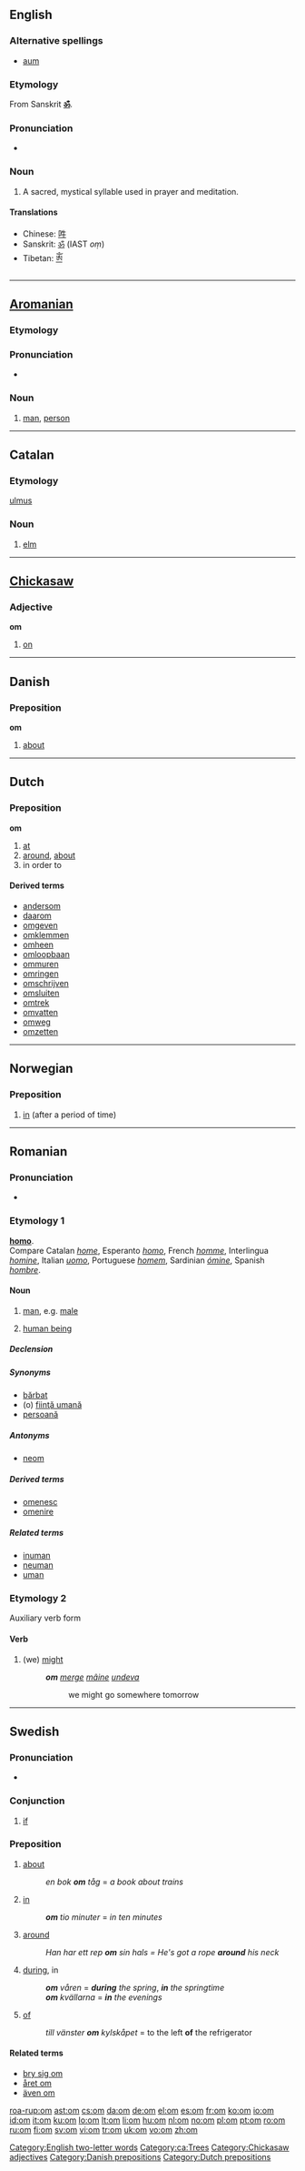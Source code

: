 {{also|OM|-om|.om}}
==English==
{{wikipedia|ॐ}}

===Alternative spellings===
* [[aum]]

===Etymology===
From Sanskrit '''[[ॐ]]'''.

===Pronunciation===
* {{IPA|/ɒm/|/əʊm/}}

===Noun===
{{en-noun}}

# {{context|Hinduism|Buddhism}} A sacred, mystical syllable used in prayer and meditation.

====Translations====
* Chinese: [[吽]]
* Sanskrit: [[ॐ]] (IAST ''oṃ'')
* Tibetan: [[ༀ]]

[[Category:English two-letter words]]

----

==[[Aromanian]]==

===Etymology===
{{etyl|la|rup}} {{term|lang=la|homo}}

===Pronunciation===
* {{IPA|[om]|lang=ro}}

===Noun===
{{infl|rup|noun|gend=m|plural|oaminj}}

# [[man]], [[person]]

----

==Catalan==

===Etymology===
{{etyl|la|ca}} [[ulmus]]

===Noun===
{{ca-noun|m}}

# [[elm]]

[[Category:ca:Trees]]

----

==[[Chickasaw]]==

===Adjective===
'''om'''

# [[on]]

[[Category:Chickasaw adjectives]]

----

==Danish==

===Preposition===
'''om'''

# [[about]]

[[Category:Danish prepositions]]

----

==Dutch==

===Preposition===
'''om'''

# [[at]]
# [[around]], [[about]]
# in order to

====Derived terms====
{{top4}}
* [[andersom]]
* [[daarom]] {{pos_adv}}
* [[omgeven]] {{pos_v}}
* [[omklemmen]] {{pos_v}}
* [[omheen]]<!--adposition-->
* [[omloopbaan]] {{pos_n}}
* [[ommuren]] {{pos_v}}
* [[omringen]] {{pos_v}}
* [[omschrijven]] {{pos_v}}
* [[omsluiten]] {{pos_v}}
* [[omtrek]] {{pos_n}} <!-- different from {{n}} which means "neuter" -->
* [[omvatten]] {{pos_v}}
* [[omweg]] {{pos_n}}
* [[omzetten]] {{pos_v}}
{{bottom}}

[[Category:Dutch prepositions]]

----

==Norwegian==

===Preposition===
{{infl|no|preposition}}

# [[in]] (after a period of time)

{{tbot entry|Norwegian|in|2008|April|no}}

----

==Romanian==

===Pronunciation===
* {{IPA|[om]|lang=ro}}

===Etymology 1===
{{etyl|la|ro}} '''[[homo]]'''.
<BR>Compare Catalan ''[[home]]'', Esperanto ''[[homo]]'', French ''[[homme]]'', Interlingua ''[[homine]]'', Italian ''[[uomo]]'', Portuguese ''[[homem]]'', Sardinian ''[[ómine]]'', Spanish ''[[hombre]]''.

====Noun====
{{ro-noun|gend=m|pl=oameni}}

# [[man]], e.g. [[male]]
# {{italbrac|regardless of [[gender]]}} [[human being]]

=====Declension=====
{{ro-noun-m|pl=oameni|voc=omule}}

=====Synonyms=====
* [[bărbat]]
* (o) [[fiinţă umană]]
* [[persoană]]

=====Antonyms=====
* [[neom]]

=====Derived terms=====
* [[omenesc]]
* [[omenire]]

=====Related terms=====
* [[inuman]]
* [[neuman]]
* [[uman]]

===Etymology 2===
Auxiliary verb form

====Verb====
{{ro-aux|vrea|person=1p|tense=p}}

# (we) [[might]]
#: '''''om''' [[merge]] [[mâine]] [[undeva]]''
#:: we might go somewhere tomorrow

[[Category:ro:Human| ]]

----

==Swedish==

===Pronunciation===
* {{audio|Sv-om.ogg|audio}}

===Conjunction===
{{infl|sv|conjunction}}

# [[if]]

===Preposition===
{{infl|sv|preposition}}

# [[about]]
#: ''en bok '''om''' tåg'' = ''a book about trains''
# [[in]] {{italbrac|when talking about time}}
#: '''''om''' tio minuter'' = ''in ten minutes''
# [[around]]
#: ''Han har ett rep '''om''' sin hals = He's got a rope '''around''' his neck''
# [[during]], in {{italbrac|with words for seasons or times of the day}}
#: '''''om''' våren'' = '''''during''' the spring'', '''''in''' the springtime''
#: '''''om''' kvällarna'' = '''''in''' the evenings''
# [[of]]
#: ''till vänster '''om''' kylskåpet'' = to the left '''of''' the refrigerator

====Related terms====
* [[bry sig om]]
* [[året om]]
* [[även om]]

[[roa-rup:om]]
[[ast:om]]
[[cs:om]]
[[da:om]]
[[de:om]]
[[el:om]]
[[es:om]]
[[fr:om]]
[[ko:om]]
[[io:om]]
[[id:om]]
[[it:om]]
[[ku:om]]
[[lo:om]]
[[lt:om]]
[[li:om]]
[[hu:om]]
[[nl:om]]
[[no:om]]
[[pl:om]]
[[pt:om]]
[[ro:om]]
[[ru:om]]
[[fi:om]]
[[sv:om]]
[[vi:om]]
[[tr:om]]
[[uk:om]]
[[vo:om]]
[[zh:om]]